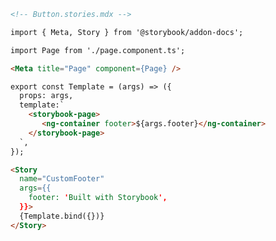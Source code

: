 ```md
<!-- Button.stories.mdx -->

import { Meta, Story } from '@storybook/addon-docs';

import Page from './page.component.ts';

<Meta title="Page" component={Page} />

export const Template = (args) => ({ 
  props: args,
  template:`
    <storybook-page>
       <ng-container footer>${args.footer}</ng-container>
    </storybook-page>
  `,
});

<Story
  name="CustomFooter"
  args={{
    footer: 'Built with Storybook',
  }}>
  {Template.bind({})}
</Story>
```